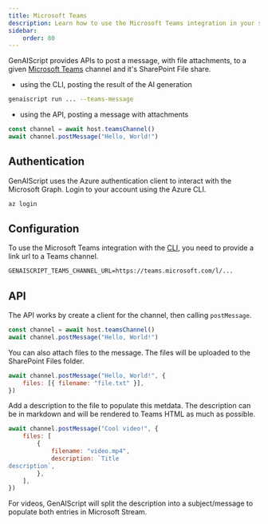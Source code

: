 ```yaml
---
title: Microsoft Teams
description: Learn how to use the Microsoft Teams integration in your scripts.
sidebar:
    order: 80
---
```


GenAIScript provides APIs to post a message, with file attachments, to a given
[Microsoft Teams](https://www.microsoft.com/en-us/microsoft-teams/) channel
and it's SharePoint File share.

- using the CLI, posting the result of the AI generation

```sh "--teams-message"
genaiscript run ... --teams-message
```

- using the API, posting a message with attachments

```js
const channel = await host.teamsChannel()
await channel.postMessage("Hello, World!")
```

## Authentication

GenAIScript uses the Azure authentication client to interact with the Microsoft Graph.
Login to your account using the Azure CLI.

```sh
az login
```

## Configuration

To use the Microsoft Teams integration with the [CLI](/genaiscript/reference/cli),
you need to provide a link url to a Teams channel.

```txt .env
GENAISCRIPT_TEAMS_CHANNEL_URL=https://teams.microsoft.com/l/...
```

## API

The API works by create a client for the channel, then calling `postMessage`.

```js
const channel = await host.teamsChannel()
await channel.postMessage("Hello, World!")
```

You can also attach files to the message.
The files will be uploaded to the SharePoint Files folder.

```js
await channel.postMessage("Hello, World!", {
    files: [{ filename: "file.txt" }],
})
```

Add a description to the file to populate this metdata.
The description can be in markdown and will be rendered to Teams HTML as much as possible.

```js
await channel.postMessage("Cool video!", {
    files: [
        {
            filename: "video.mp4",
            description: `Title
description`,
        },
    ],
})
```

For videos, GenAIScript will split the description into a subject/message
to populate both entries in Microsoft Stream.
